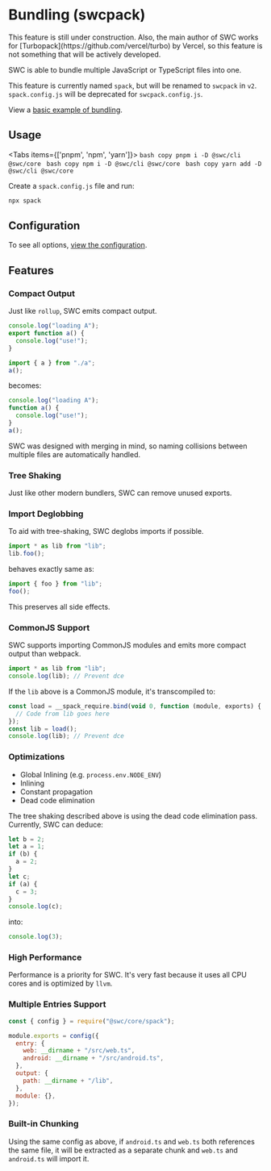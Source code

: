 
# Bundling (swcpack)

<Callout emoji="🚧">
  This feature is still under construction. Also, the main author of SWC works for [Turbopack](https://github.com/vercel/turbo) by Vercel, so this feature is not something that will be actively developed.
</Callout>

SWC is able to bundle multiple JavaScript or TypeScript files into one.

This feature is currently named `spack`, but will be renamed to `swcpack` in `v2`. `spack.config.js` will be deprecated for `swcpack.config.js`.

View a [basic example of bundling](https://github.com/swc-project/cli/tree/master/examples/spack-basic).

## Usage

<Tabs items={['pnpm', 'npm', 'yarn']}>
  <Tab>
    ```bash copy
    pnpm i -D @swc/cli @swc/core
    ```
  </Tab>
  <Tab>
    ```bash copy
    npm i -D @swc/cli @swc/core
    ```
  </Tab>
  <Tab>
    ```bash copy
    yarn add -D @swc/cli @swc/core
    ```
  </Tab>
</Tabs>

Create a `spack.config.js` file and run:

```bash
npx spack
```

## Configuration

To see all options, [view the configuration](/docs/configuration/bundling).

## Features

### Compact Output

Just like `rollup`, SWC emits compact output.

```js filename="a.js"
console.log("loading A");
export function a() {
  console.log("use!");
}
```

```js filename="lib.js"
import { a } from "./a";
a();
```

becomes:

```js filename="output.js"
console.log("loading A");
function a() {
  console.log("use!");
}
a();
```

SWC was designed with merging in mind, so naming collisions between multiple files are automatically handled.

### Tree Shaking

Just like other modern bundlers, SWC can remove unused exports.

### Import Deglobbing

To aid with tree-shaking, SWC deglobs imports if possible.

```js
import * as lib from "lib";
lib.foo();
```

behaves exactly same as:

```js
import { foo } from "lib";
foo();
```

This preserves all side effects.

### CommonJS Support

SWC supports importing CommonJS modules and emits more compact output than webpack.

```js filename="source.js"
import * as lib from "lib";
console.log(lib); // Prevent dce
```

If the `lib` above is a CommonJS module, it's transcompiled to:

```js filename="output.js"
const load = __spack_require.bind(void 0, function (module, exports) {
  // Code from lib goes here
});
const lib = load();
console.log(lib); // Prevent dce
```

### Optimizations

- Global Inlining (e.g. `process.env.NODE_ENV`)
- Inlining
- Constant propagation
- Dead code elimination

The tree shaking described above is using the dead code elimination pass. Currently, SWC can deduce:

```js filename="source.js"
let b = 2;
let a = 1;
if (b) {
  a = 2;
}
let c;
if (a) {
  c = 3;
}
console.log(c);
```

into:

```js filename="output.js"
console.log(3);
```

### High Performance

Performance is a priority for SWC. It's very fast because it uses all CPU cores and is optimized by `llvm`.

### Multiple Entries Support

```js filename="spack.config.js"
const { config } = require("@swc/core/spack");

module.exports = config({
  entry: {
    web: __dirname + "/src/web.ts",
    android: __dirname + "/src/android.ts",
  },
  output: {
    path: __dirname + "/lib",
  },
  module: {},
});
```

### Built-in Chunking

Using the same config as above, if `android.ts` and `web.ts` both references the same file, it will be extracted as a separate chunk and `web.ts` and `android.ts` will import it.
